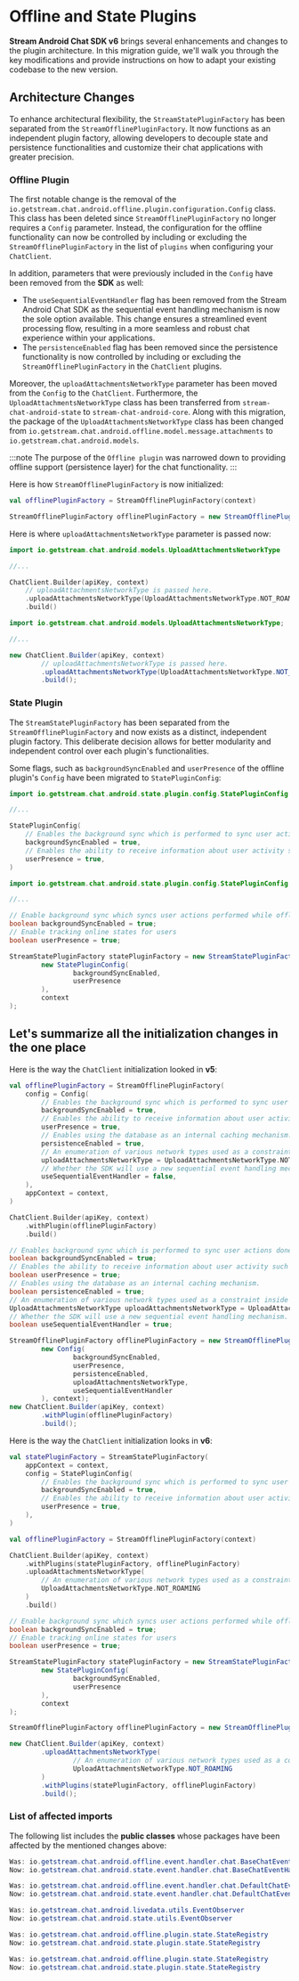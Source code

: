 
# Offline and State Plugins

**Stream Android Chat SDK v6** brings several enhancements and changes to the plugin architecture. 
In this migration guide, we'll walk you through the key modifications and provide instructions on how to adapt your existing codebase to the new version.

## Architecture Changes

To enhance architectural flexibility, the `StreamStatePluginFactory` has been separated from the `StreamOfflinePluginFactory`. 
It now functions as an independent plugin factory, allowing developers to decouple state and persistence functionalities and customize their chat applications with greater precision.

### Offline Plugin

The first notable change is the removal of the `io.getstream.chat.android.offline.plugin.configuration.Config` class. 
This class has been deleted since `StreamOfflinePluginFactory` no longer requires a `Config` parameter. 
Instead, the configuration for the offline functionality can now be controlled by including or excluding the `StreamOfflinePluginFactory` in the list of `plugins` when configuring your `ChatClient`.

In addition, parameters that were previously included in the `Config` have been removed from the **SDK** as well:
- The `useSequentialEventHandler` flag has been removed from the Stream Android Chat SDK as the sequential event handling mechanism is now the sole option available. This change ensures a streamlined event processing flow, resulting in a more seamless and robust chat experience within your applications.
- The `persistenceEnabled` flag has been removed since the persistence functionality is now controlled by including or excluding the `StreamOfflinePluginFactory` in the `ChatClient` plugins.

Moreover, the `uploadAttachmentsNetworkType` parameter has been moved from the `Config` to the `ChatClient`.
Furthermore, the `UploadAttachmentsNetworkType` class has been transferred from `stream-chat-android-state` to `stream-chat-android-core`. 
Along with this migration, the package of the `UploadAttachmentsNetworkType` class has been changed from `io.getstream.chat.android.offline.model.message.attachments` to `io.getstream.chat.android.models`.

:::note
The purpose of the `Offline plugin` was narrowed down to providing offline support (persistence layer) for the chat functionality.
:::

Here is how `StreamOfflinePluginFactory` is now initialized:

<Tabs>
<TabItem value="kotlin" label="Kotlin">

```kotlin
val offlinePluginFactory = StreamOfflinePluginFactory(context)
```

</TabItem>

<TabItem value="java" label="Java">

```java
StreamOfflinePluginFactory offlinePluginFactory = new StreamOfflinePluginFactory(context);
```

</TabItem>
</Tabs>

Here is where `uploadAttachmentsNetworkType` parameter is passed now:

<Tabs>
<TabItem value="kotlin" label="Kotlin">

```kotlin
import io.getstream.chat.android.models.UploadAttachmentsNetworkType

//...

ChatClient.Builder(apiKey, context)
    // uploadAttachmentsNetworkType is passed here.
    .uploadAttachmentsNetworkType(UploadAttachmentsNetworkType.NOT_ROAMING)
    .build()
```

</TabItem>

<TabItem value="java" label="Java">

```java
import io.getstream.chat.android.models.UploadAttachmentsNetworkType;

//...

new ChatClient.Builder(apiKey, context)
        // uploadAttachmentsNetworkType is passed here.
        .uploadAttachmentsNetworkType(UploadAttachmentsNetworkType.NOT_ROAMING)
        .build();
```

</TabItem>
</Tabs>

### State Plugin

The `StreamStatePluginFactory` has been separated from the `StreamOfflinePluginFactory` and now exists as a distinct, independent plugin factory. 
This deliberate decision allows for better modularity and independent control over each plugin's functionalities.

Some flags, such as `backgroundSyncEnabled` and `userPresence` of the offline plugin's `Config` have been migrated to `StatePluginConfig`:

<Tabs>
<TabItem value="kotlin" label="Kotlin">

```kotlin
import io.getstream.chat.android.state.plugin.config.StatePluginConfig

//...

StatePluginConfig(
    // Enables the background sync which is performed to sync user actions done without the Internet connection.
    backgroundSyncEnabled = true,
    // Enables the ability to receive information about user activity such as last active date and if they are online right now.
    userPresence = true,
)
```

</TabItem>

<TabItem value="java" label="Java">

```java
import io.getstream.chat.android.state.plugin.config.StatePluginConfig;

//...

// Enable background sync which syncs user actions performed while offline
boolean backgroundSyncEnabled = true;
// Enable tracking online states for users
boolean userPresence = true;

StreamStatePluginFactory statePluginFactory = new StreamStatePluginFactory(
        new StatePluginConfig(
                backgroundSyncEnabled,
                userPresence
        ),
        context
);
```

</TabItem>
</Tabs>


## Let's summarize all the initialization changes in the one place
Here is the way the `ChatClient` initialization looked in **v5**:

<Tabs>
<TabItem value="kotlin" label="Kotlin">

```kotlin
val offlinePluginFactory = StreamOfflinePluginFactory(
    config = Config(
        // Enables the background sync which is performed to sync user actions done without the Internet connection.
        backgroundSyncEnabled = true,
        // Enables the ability to receive information about user activity such as last active date and if they are online right now.
        userPresence = true,
        // Enables using the database as an internal caching mechanism.
        persistenceEnabled = true,
        // An enumeration of various network types used as a constraint inside upload attachments worker.
        uploadAttachmentsNetworkType = UploadAttachmentsNetworkType.NOT_ROAMING,
        // Whether the SDK will use a new sequential event handling mechanism.
        useSequentialEventHandler = false,
    ),
    appContext = context,
)

ChatClient.Builder(apiKey, context)
    .withPlugin(offlinePluginFactory)
    .build()
```

</TabItem>

<TabItem value="java" label="Java">

```java
// Enables background sync which is performed to sync user actions done while offline.
boolean backgroundSyncEnabled = true;
// Enables the ability to receive information about user activity such as last active date and if they are online right now.
boolean userPresence = true;
// Enables using the database as an internal caching mechanism.
boolean persistenceEnabled = true;
// An enumeration of various network types used as a constraint inside upload attachments worker.
UploadAttachmentsNetworkType uploadAttachmentsNetworkType = UploadAttachmentsNetworkType.NOT_ROAMING;
// Whether the SDK will use a new sequential event handling mechanism.
boolean useSequentialEventHandler = true;

StreamOfflinePluginFactory offlinePluginFactory = new StreamOfflinePluginFactory(
        new Config(
                backgroundSyncEnabled, 
                userPresence, 
                persistenceEnabled, 
                uploadAttachmentsNetworkType, 
                useSequentialEventHandler
        ), context);
new ChatClient.Builder(apiKey, context)
        .withPlugin(offlinePluginFactory)
        .build();
```

</TabItem>
</Tabs>

Here is the way the `ChatClient` initialization looks in **v6**:

<Tabs>
<TabItem value="kotlin" label="Kotlin">

```kotlin
val statePluginFactory = StreamStatePluginFactory(
    appContext = context,
    config = StatePluginConfig(
        // Enables the background sync which is performed to sync user actions done without the Internet connection.
        backgroundSyncEnabled = true,
        // Enables the ability to receive information about user activity such as last active date and if they are online right now.
        userPresence = true,
    ),
)

val offlinePluginFactory = StreamOfflinePluginFactory(context)

ChatClient.Builder(apiKey, context)
    .withPlugins(statePluginFactory, offlinePluginFactory)
    .uploadAttachmentsNetworkType(
        // An enumeration of various network types used as a constraint inside upload attachments worker.
        UploadAttachmentsNetworkType.NOT_ROAMING
    )
    .build()
```

</TabItem>

<TabItem value="java" label="Java">

```java
// Enable background sync which syncs user actions performed while offline
boolean backgroundSyncEnabled = true;
// Enable tracking online states for users
boolean userPresence = true;

StreamStatePluginFactory statePluginFactory = new StreamStatePluginFactory(
        new StatePluginConfig(
                backgroundSyncEnabled,
                userPresence
        ),
        context
);

StreamOfflinePluginFactory offlinePluginFactory = new StreamOfflinePluginFactory(context);

new ChatClient.Builder(apiKey, context)
        .uploadAttachmentsNetworkType(
                // An enumeration of various network types used as a constraint inside upload attachments worker.
                UploadAttachmentsNetworkType.NOT_ROAMING
        )
        .withPlugins(statePluginFactory, offlinePluginFactory)
        .build();
```

</TabItem>
</Tabs>


### List of affected imports

The following list includes the **public classes** whose packages have been affected by the mentioned changes above:
```java
Was: io.getstream.chat.android.offline.event.handler.chat.BaseChatEventHandler
Now: io.getstream.chat.android.state.event.handler.chat.BaseChatEventHandler

Was: io.getstream.chat.android.offline.event.handler.chat.DefaultChatEventHandler
Now: io.getstream.chat.android.state.event.handler.chat.DefaultChatEventHandler

Was: io.getstream.chat.android.livedata.utils.EventObserver
Now: io.getstream.chat.android.state.utils.EventObserver

Was: io.getstream.chat.android.offline.plugin.state.StateRegistry
Now: io.getstream.chat.android.state.plugin.state.StateRegistry

Was: io.getstream.chat.android.offline.plugin.state.StateRegistry
Now: io.getstream.chat.android.state.plugin.state.StateRegistry
```

